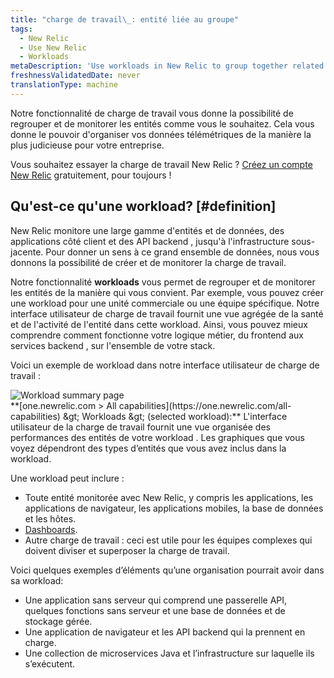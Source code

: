 ```yaml
---
title: "charge de travail\_: entité liée au groupe"
tags:
  - New Relic
  - Use New Relic
  - Workloads
metaDescription: 'Use workloads in New Relic to group together related entities that make up a business unit or team unit, making it easier to isolate and troubleshoot issues.'
freshnessValidatedDate: never
translationType: machine
---
```


Notre fonctionnalité de charge de travail vous donne la possibilité de regrouper et de monitorer les entités comme vous le souhaitez. Cela vous donne le pouvoir d&apos;organiser vos données télémétriques de la manière la plus judicieuse pour votre entreprise.

Vous souhaitez essayer la charge de travail New Relic ? [Créez un compte New Relic](https://newrelic.com/signup) gratuitement, pour toujours !

## Qu&apos;est-ce qu&apos;une workload? [#definition]

New Relic monitore une large gamme d&apos;entités et de données, des applications côté client et des API backend , jusqu&apos;à l&apos;infrastructure sous-jacente. Pour donner un sens à ce grand ensemble de données, nous vous donnons la possibilité de créer et de monitorer la charge de travail.

Notre fonctionnalité <DNT>**workloads**</DNT> vous permet de regrouper et de monitorer les entités de la manière qui vous convient. Par exemple, vous pouvez créer une workload pour une unité commerciale ou une équipe spécifique. Notre interface utilisateur de charge de travail fournit une vue agrégée de la santé et de l&apos;activité de l&apos;entité dans cette workload. Ainsi, vous pouvez mieux comprendre comment fonctionne votre logique métier, du frontend aux services backend , sur l&apos;ensemble de votre stack.

Voici un exemple de workload dans notre interface utilisateur de charge de travail :

<img title="Workload summary page" alt="Workload summary page" src="/images/workloads_screenshot-crop_workload-summary-page.webp" />

<figcaption>
  <DNT>**[one.newrelic.com &gt; All capabilities](https://one.newrelic.com/all-capabilities) &amp;gt; Workloads &amp;gt; (selected workload):**</DNT> L&apos;interface utilisateur de la charge de travail fournit une vue organisée des performances des entités de votre workload . Les graphiques que vous voyez dépendront des types d’entités que vous avez inclus dans la workload.
</figcaption>

Une workload peut inclure :

* Toute entité monitorée avec New Relic, y compris les applications, les applications de navigateur, les applications mobiles, la base de données et les hôtes.
* [Dashboards](/docs/dashboards/new-relic-one-dashboards/get-started/introduction-new-relic-one-dashboards).
* Autre charge de travail : ceci est utile pour les équipes complexes qui doivent diviser et superposer la charge de travail.

Voici quelques exemples d’éléments qu’une organisation pourrait avoir dans sa workload:

* Une application sans serveur qui comprend une passerelle API, quelques fonctions sans serveur et une base de données et de stockage gérée.
* Une application de navigateur et les API backend qui la prennent en charge.
* Une collection de microservices Java et l’infrastructure sur laquelle ils s’exécutent.